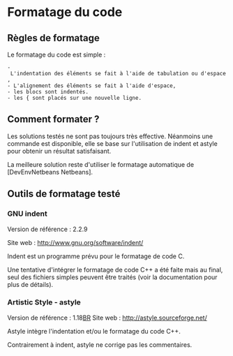 = Formatage du code =

== Règles de formatage ==

Le formatage du code est simple :
 - L'indentation des éléments se fait à l'aide de tabulation ou d'espace,
 - L'alignement des éléments se fait à l'aide d'espace,
 - les blocs sont indentés.
 - les { sont placés sur une nouvelle ligne.

== Comment formater ? ==

Les solutions testés ne sont pas toujours très effective. Néanmoins une commande {{{make format}}} est disponible, elle se base sur l'utilisation de indent et astyle pour obtenir un résultat satisfaisant.

La meilleure solution reste d'utiliser le formatage automatique de [DevEnvNetbeans Netbeans].

== Outils de formatage testé ==

=== GNU indent ===

Version de référence : 2.2.9

Site web : http://www.gnu.org/software/indent/

Indent est un programme prévu pour le formatage de code C.

Une tentative d'intégrer le formatage de code C++ a été faite mais au final, seul des fichiers simples peuvent être traités (voir la documentation pour plus de détails).

=== Artistic Style - astyle ===

Version de référence : 1.18[[BR]]
Site web : http://astyle.sourceforge.net/

Astyle intègre l'indentation et/ou le formatage du code C++.

Contrairement à indent, astyle ne corrige pas les commentaires.